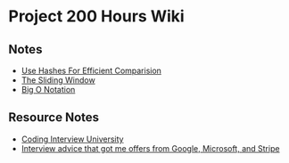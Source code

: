 = Project 200 Hours Wiki =

== Notes ==
* [[Use Hashes For Efficient Comparision]]
* [[The Sliding Window]]
* [[Big O Notation]]

== Resource Notes ==
* [[Coding Interview University]]
* [[Interview advice that got me offers from Google, Microsoft, and Stripe]]
